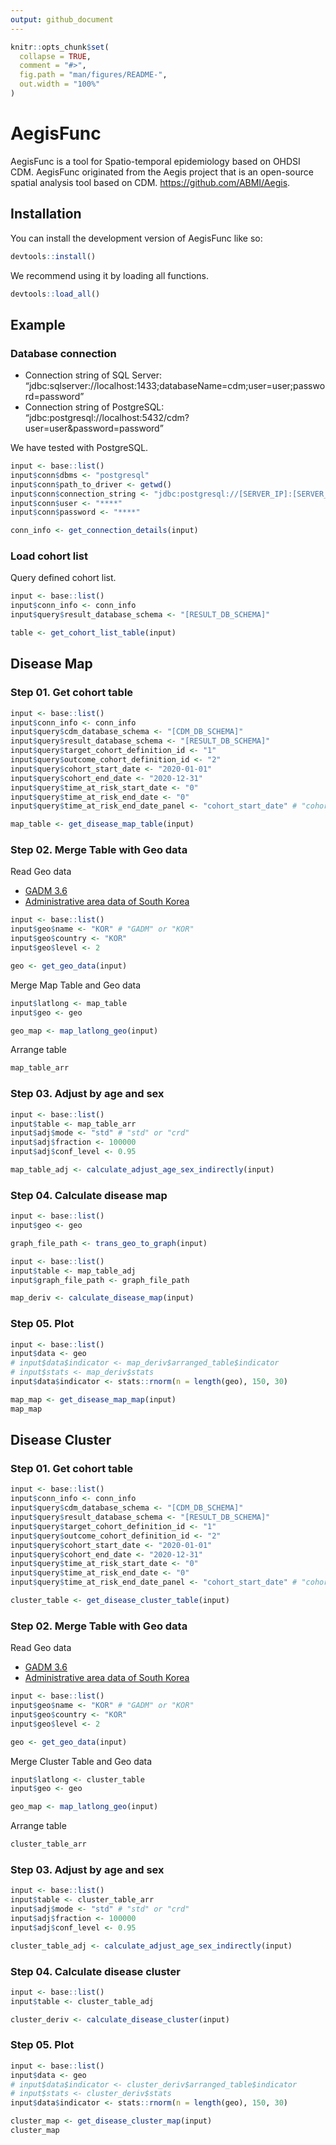 ```yaml
---
output: github_document
---
```


<!-- README.md is generated from README.Rmd. Please edit that file -->

```r
knitr::opts_chunk$set(
  collapse = TRUE,
  comment = "#>",
  fig.path = "man/figures/README-",
  out.width = "100%"
)
```

# AegisFunc

<!-- badges: start -->
<!-- badges: end -->

AegisFunc is a tool for Spatio-temporal epidemiology based on OHDSI CDM.
AegisFunc originated from the Aegis project that is an open-source spatial analysis tool based on CDM.
<https://github.com/ABMI/Aegis>.

## Installation

You can install the development version of AegisFunc like so:

``` r
devtools::install()
```

We recommend using it by loading all functions.

``` r
devtools::load_all()
```

## Example

### Database connection

- Connection string of SQL Server: "jdbc:sqlserver://localhost:1433;databaseName=cdm;user=user;password=password"
- Connection string of PostgreSQL: "jdbc:postgresql://localhost:5432/cdm?user=user&password=password"

We have tested with PostgreSQL.

```r 
input <- base::list()
input$conn$dbms <- "postgresql"
input$conn$path_to_driver <- getwd()
input$conn$connection_string <- "jdbc:postgresql://[SERVER_IP]:[SERVER_PORT]/[CDM_DB_NAME]"
input$conn$user <- "****"
input$conn$password <- "****"

conn_info <- get_connection_details(input)
```


### Load cohort list

Query defined cohort list.

```r
input <- base::list()
input$conn_info <- conn_info
input$query$result_database_schema <- "[RESULT_DB_SCHEMA]"

table <- get_cohort_list_table(input)
```


## Disease Map

### Step 01. Get cohort table

```r
input <- base::list()
input$conn_info <- conn_info
input$query$cdm_database_schema <- "[CDM_DB_SCHEMA]"
input$query$result_database_schema <- "[RESULT_DB_SCHEMA]"
input$query$target_cohort_definition_id <- "1"
input$query$outcome_cohort_definition_id <- "2"
input$query$cohort_start_date <- "2020-01-01"
input$query$cohort_end_date <- "2020-12-31"
input$query$time_at_risk_start_date <- "0"
input$query$time_at_risk_end_date <- "0"
input$query$time_at_risk_end_date_panel <- "cohort_start_date" # "cohort_start_date" or "cohort_end_date"

map_table <- get_disease_map_table(input)
```



### Step 02. Merge Table with Geo data

Read Geo data

- [GADM 3.6](https://gadm.org/)
- [Administrative area data of South Korea](http://www.gisdeveloper.co.kr/?p=2332)

```r
input <- base::list()
input$geo$name <- "KOR" # "GADM" or "KOR"
input$geo$country <- "KOR"
input$geo$level <- 2

geo <- get_geo_data(input)
```

Merge Map Table and Geo data

```r
input$latlong <- map_table
input$geo <- geo

geo_map <- map_latlong_geo(input)
```

Arrange table

```r
map_table_arr
```



### Step 03. Adjust by age and sex

```r
input <- base::list()
input$table <- map_table_arr
input$adj$mode <- "std" # "std" or "crd"
input$adj$fraction <- 100000
input$adj$conf_level <- 0.95

map_table_adj <- calculate_adjust_age_sex_indirectly(input)
```



### Step 04. Calculate disease map

```r
input <- base::list()
input$geo <- geo

graph_file_path <- trans_geo_to_graph(input)

input <- base::list()
input$table <- map_table_adj
input$graph_file_path <- graph_file_path

map_deriv <- calculate_disease_map(input)
```



### Step 05. Plot

```r
input <- base::list()
input$data <- geo
# input$data$indicator <- map_deriv$arranged_table$indicator
# input$stats <- map_deriv$stats
input$data$indicator <- stats::rnorm(n = length(geo), 150, 30)

map_map <- get_disease_map_map(input)
map_map
```


## Disease Cluster

### Step 01. Get cohort table

```r
input <- base::list()
input$conn_info <- conn_info
input$query$cdm_database_schema <- "[CDM_DB_SCHEMA]"
input$query$result_database_schema <- "[RESULT_DB_SCHEMA]"
input$query$target_cohort_definition_id <- "1"
input$query$outcome_cohort_definition_id <- "2"
input$query$cohort_start_date <- "2020-01-01"
input$query$cohort_end_date <- "2020-12-31"
input$query$time_at_risk_start_date <- "0"
input$query$time_at_risk_end_date <- "0"
input$query$time_at_risk_end_date_panel <- "cohort_start_date" # "cohort_start_date" or "cohort_end_date"

cluster_table <- get_disease_cluster_table(input)
```



### Step 02. Merge Table with Geo data

Read Geo data

- [GADM 3.6](https://gadm.org/)
- [Administrative area data of South Korea](http://www.gisdeveloper.co.kr/?p=2332)

```r
input <- base::list()
input$geo$name <- "KOR" # "GADM" or "KOR"
input$geo$country <- "KOR"
input$geo$level <- 2

geo <- get_geo_data(input)
```

Merge Cluster Table and Geo data

```r
input$latlong <- cluster_table
input$geo <- geo

geo_map <- map_latlong_geo(input)
```

Arrange table

```r
cluster_table_arr
```



### Step 03. Adjust by age and sex

```r
input <- base::list()
input$table <- cluster_table_arr
input$adj$mode <- "std" # "std" or "crd"
input$adj$fraction <- 100000
input$adj$conf_level <- 0.95

cluster_table_adj <- calculate_adjust_age_sex_indirectly(input)
```



### Step 04. Calculate disease cluster

```r
input <- base::list()
input$table <- cluster_table_adj

cluster_deriv <- calculate_disease_cluster(input)
```



### Step 05. Plot

```r
input <- base::list()
input$data <- geo
# input$data$indicator <- cluster_deriv$arranged_table$indicator
# input$stats <- cluster_deriv$stats
input$data$indicator <- stats::rnorm(n = length(geo), 150, 30)

cluster_map <- get_disease_cluster_map(input)
cluster_map
```

